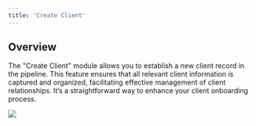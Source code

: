 ```yaml
---
title: 'Create Client'
---
```


## Overview

The "Create Client" module allows you to establish a new client record in the pipeline. This feature ensures that all relevant client information is captured and organized, facilitating effective management of client relationships. It’s a straightforward way to enhance your client onboarding process.

![](/images/workflows/create_client001.png)